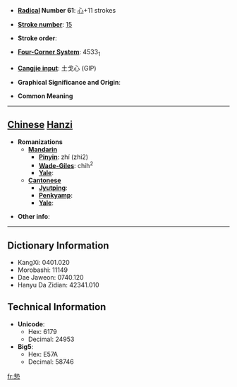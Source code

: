 * '''[[Wiktionary:Chinese radical index| Radical]] Number 61''': [[Wiktionary:Chinese radical index 心|心]]+11 strokes

* '''[[Wiktionary:Chinese total strokes index|Stroke number]]''': [[Wiktionary:Chinese total strokes index 15|15]]

* '''Stroke order''': 

* '''[[Wiktionary:Chinese four corner index|Four-Corner System]]''': 4533<sub>1</sub>

* '''[[Wiktionary:Chinese Cangjie index|Cangjie input]]''': 土戈心 (GIP)

* '''Graphical Significance and Origin''': 

* '''Common Meaning'''

----

== [[Chinese]] [[Hanzi]] ==

* '''Romanizations'''
** '''[[Mandarin]]'''
*** '''[[Pinyin]]''': zhí (zhi2)
*** '''[[Wade-Giles]]''': chih<sup>2</sup>
*** '''[[Yale]]''': 
** '''[[Cantonese]]'''
*** '''[[Jyutping]]''':
*** '''[[Penkyamp]]''': 
*** '''[[Yale]]''': 

* '''Other info''': 

----

== Dictionary Information ==

* KangXi: 0401.020
* Morobashi: 11149
* Dae Jaweon: 0740.120
* Hanyu Da Zidian: 42341.010

== Technical Information ==

* '''Unicode''':
** Hex: 6179
** Decimal: 24953
* '''Big5''':
** Hex: E57A
** Decimal: 58746

[[fr:慹]]
